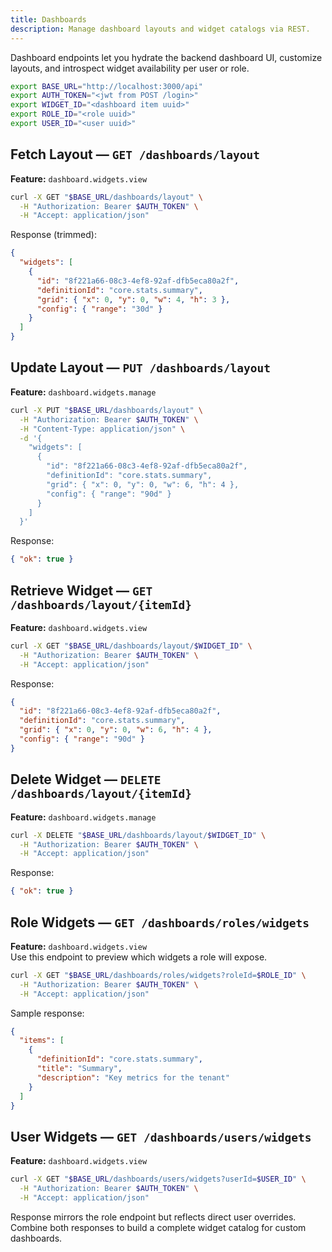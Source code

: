 ```yaml
---
title: Dashboards
description: Manage dashboard layouts and widget catalogs via REST.
---
```


Dashboard endpoints let you hydrate the backend dashboard UI, customize layouts, and introspect widget availability per user or role.

```bash
export BASE_URL="http://localhost:3000/api"
export AUTH_TOKEN="<jwt from POST /login>"
export WIDGET_ID="<dashboard item uuid>"
export ROLE_ID="<role uuid>"
export USER_ID="<user uuid>"
```

## Fetch Layout — `GET /dashboards/layout`

**Feature:** `dashboard.widgets.view`

```bash
curl -X GET "$BASE_URL/dashboards/layout" \
  -H "Authorization: Bearer $AUTH_TOKEN" \
  -H "Accept: application/json"
```

Response (trimmed):

```json
{
  "widgets": [
    {
      "id": "8f221a66-08c3-4ef8-92af-dfb5eca80a2f",
      "definitionId": "core.stats.summary",
      "grid": { "x": 0, "y": 0, "w": 4, "h": 3 },
      "config": { "range": "30d" }
    }
  ]
}
```

## Update Layout — `PUT /dashboards/layout`

**Feature:** `dashboard.widgets.manage`

```bash
curl -X PUT "$BASE_URL/dashboards/layout" \
  -H "Authorization: Bearer $AUTH_TOKEN" \
  -H "Content-Type: application/json" \
  -d '{
    "widgets": [
      {
        "id": "8f221a66-08c3-4ef8-92af-dfb5eca80a2f",
        "definitionId": "core.stats.summary",
        "grid": { "x": 0, "y": 0, "w": 6, "h": 4 },
        "config": { "range": "90d" }
      }
    ]
  }'
```

Response:

```json
{ "ok": true }
```

## Retrieve Widget — `GET /dashboards/layout/{itemId}`

**Feature:** `dashboard.widgets.view`

```bash
curl -X GET "$BASE_URL/dashboards/layout/$WIDGET_ID" \
  -H "Authorization: Bearer $AUTH_TOKEN" \
  -H "Accept: application/json"
```

Response:

```json
{
  "id": "8f221a66-08c3-4ef8-92af-dfb5eca80a2f",
  "definitionId": "core.stats.summary",
  "grid": { "x": 0, "y": 0, "w": 6, "h": 4 },
  "config": { "range": "90d" }
}
```

## Delete Widget — `DELETE /dashboards/layout/{itemId}`

**Feature:** `dashboard.widgets.manage`

```bash
curl -X DELETE "$BASE_URL/dashboards/layout/$WIDGET_ID" \
  -H "Authorization: Bearer $AUTH_TOKEN" \
  -H "Accept: application/json"
```

Response:

```json
{ "ok": true }
```

## Role Widgets — `GET /dashboards/roles/widgets`

**Feature:** `dashboard.widgets.view`  
Use this endpoint to preview which widgets a role will expose.

```bash
curl -X GET "$BASE_URL/dashboards/roles/widgets?roleId=$ROLE_ID" \
  -H "Authorization: Bearer $AUTH_TOKEN" \
  -H "Accept: application/json"
```

Sample response:

```json
{
  "items": [
    {
      "definitionId": "core.stats.summary",
      "title": "Summary",
      "description": "Key metrics for the tenant"
    }
  ]
}
```

## User Widgets — `GET /dashboards/users/widgets`

**Feature:** `dashboard.widgets.view`

```bash
curl -X GET "$BASE_URL/dashboards/users/widgets?userId=$USER_ID" \
  -H "Authorization: Bearer $AUTH_TOKEN" \
  -H "Accept: application/json"
```

Response mirrors the role endpoint but reflects direct user overrides. Combine both responses to build a complete widget catalog for custom dashboards.
